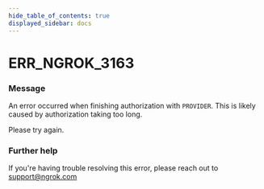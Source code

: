 ```yaml
---
hide_table_of_contents: true
displayed_sidebar: docs
---
```



# ERR_NGROK_3163

### Message

An error occurred when finishing authorization with `PROVIDER`. This is likely caused by authorization taking too long.

Please try again.

<ErrorDetails error="err_ngrok_3163" />

### Further help

If you're having trouble resolving this error, please reach out to [support@ngrok.com](mailto:support@ngrok.com?subject=Help%20with%20ERR_NGROK_3163)

